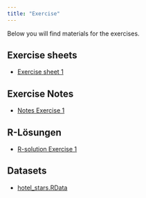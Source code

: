 ```yaml
---
title: "Exercise"
---
```


Below you will find materials for the exercises.

## Exercise sheets

-   [Exercise sheet 1](https://github.com/jens-klenke/Desk_Stat_WiSe_22/raw/main/exercise/exercise_01/Uebungsblatt_1.pdf)

## Exercise Notes

-   [Notes Exercise 1](https://github.com/jens-klenke/Desk_Stat_WiSe_22/raw/main/exercise/exercise_01/Mitschrift_Uebung_01.pdf)

## R-Lösungen

-   [R-solution Exercise 1](https://github.com/jens-klenke/Desk_Stat_WiSe_22/raw/main/exercise/exercise_01/R_code_exercise_1.R)

## Datasets

-   [hotel_stars.RData](https://github.com/jens-klenke/Desk_Stat_WiSe_22/raw/main/exercise/exercise_03/hotel_stars.RData)
